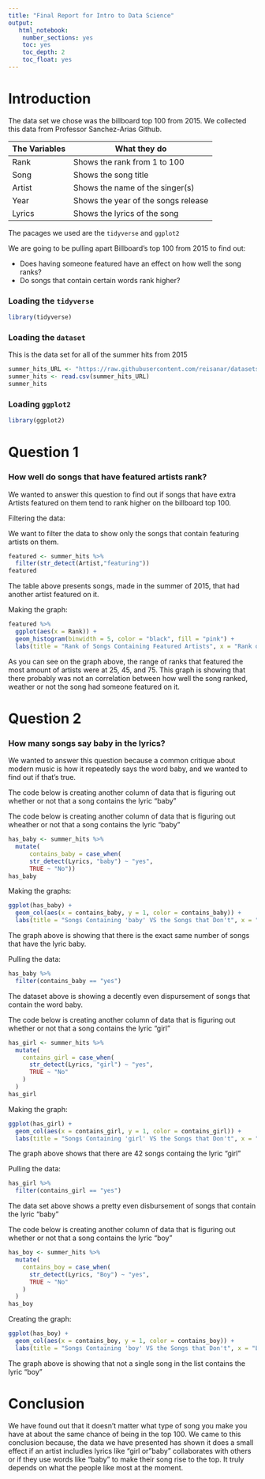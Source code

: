 ```yaml
---
title: "Final Report for Intro to Data Science"
output:
   html_notebook:
    number_sections: yes
    toc: yes
    toc_depth: 2
    toc_float: yes
---
```



# Introduction

The data set we chose was the billboard top 100 from 2015. We collected this data from Professor Sanchez-Arias Github. 

|The Variables    | What they do                          |
|-----------------|---------------------------------------|
| Rank            | Shows the rank from 1 to 100          |
| Song            | Shows the song title                  |
| Artist          | Shows the name of the singer(s)       |
| Year            | Shows the year of the songs release   |
| Lyrics          | Shows the lyrics of the song          | 

The pacages we used are the `tidyverse` and `ggplot2`

We are going to be pulling apart Billboard's top 100 from 2015 to find out:

- Does having someone featured have an effect on how well the song ranks?
- Do songs that contain certain words rank higher?


### Loading the `tidyverse` 

```r
library(tidyverse)
```


### Loading the `dataset`

This is the data set for all of the summer hits from 2015

```r
summer_hits_URL <- "https://raw.githubusercontent.com/reisanar/datasets/master/BB_top100_2015.csv"
summer_hits <- read.csv(summer_hits_URL)
summer_hits
```



### Loading `ggplot2`

```r
library(ggplot2)
```





# Question 1

### How well do songs that have featured  artists rank?

We wanted to answer this question to find out if songs that have extra Artists featured on them tend to rank higher on the billboard top 100. 

Filtering the data:

We want to filter the data to show only the songs that contain featuring artists on them. 

```r
featured <- summer_hits %>%
  filter(str_detect(Artist,"featuring"))
featured
```
The table above presents songs, made in the summer of 2015, that had another artist featured on it. 


Making the graph:

```r
featured %>% 
  ggplot(aes(x = Rank)) +
  geom_histogram(binwidth = 5, color = "black", fill = "pink") +
  labs(title = "Rank of Songs Containing Featured Artists", x = "Rank of song (out of 100)", y = "Count of Songs")
```

As you can see on the graph above, the range of ranks that featured the most amount of artists were at 25, 45, and 75. This graph is showing that there probably was not an correlation between how well the song ranked, weather or not the song had someone featured on it. 



# Question 2

### How many songs say baby in the lyrics?

We wanted to answer this question because a common critique about modern music is how it repeatedly says the word baby, and we wanted to find out if that's true. 


The code below is creating another column of data that is figuring out whether or not that a song contains the lyric "baby"

The code below is creating another column of data that is figuring out wheather or not that a song contains the lyric "baby"


```r
has_baby <- summer_hits %>% 
  mutate(
      contains_baby = case_when(
      str_detect(Lyrics, "baby") ~ "yes", 
      TRUE ~ "No"))
has_baby
```


Making the graphs:

```r
ggplot(has_baby) +
  geom_col(aes(x = contains_baby, y = 1, color = contains_baby)) +
  labs(title = "Songs Containing 'baby' VS the Songs that Don't", x = "Lyrics", y = "Number of Songs")
```

The graph above is showing that there is the exact same number of songs that have the lyric baby. 


Pulling the data:

```r
has_baby %>% 
  filter(contains_baby == "yes")
```
The dataset above is showing a decently even dispursement of songs that contain the word baby. 


The code below is creating another column of data that is figuring out whether or not that a song contains the lyric "girl"

```r
has_girl <- summer_hits %>% 
  mutate(
    contains_girl = case_when(
      str_detect(Lyrics, "girl") ~ "yes", 
      TRUE ~ "No"
    )
  ) 
has_girl
```

Making the graph:

```r
ggplot(has_girl) +
  geom_col(aes(x = contains_girl, y = 1, color = contains_girl)) +
  labs(title = "Songs Containing 'girl' VS the Songs that Don't", x = "Lyrics", y = "Number of Songs")
```

The graph above shows that there are 42 songs  containg the lyric "girl"

Pulling the data:

```r
has_girl %>% 
  filter(contains_girl == "yes")
```
The data set above shows a pretty even disbursement of songs that contain the lyric "baby" 



The code below is creating another column of data that is figuring out whether or not that a song contains the lyric "boy"

```r
has_boy <- summer_hits %>% 
  mutate(
    contains_boy = case_when(
      str_detect(Lyrics, "Boy") ~ "yes", 
      TRUE ~ "No"
    )
  ) 
has_boy
```

Creating the graph:

```r
ggplot(has_boy) +
  geom_col(aes(x = contains_boy, y = 1, color = contains_boy)) +
  labs(title = "Songs Containing 'boy' VS the Songs that Don't", x = "Lyrics", y = "Number of Songs")
```
The graph above is showing that not a single song in the list contains the lyric "boy"




# Conclusion

We have found out that it doesn’t matter what type of song you make you have at about the same chance of being in the top 100. We came to this conclusion because, the data we have presented has shown it does a small effect if an artist includles lyrics like "girl or "baby" collaborates with others or if they use words like “baby” to make their song rise to the top. It truly depends on what the people like most at the moment. 


